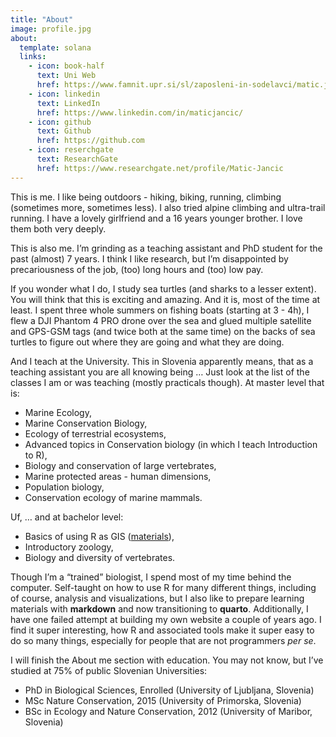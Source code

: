 ```yaml
---
title: "About"
image: profile.jpg
about:
  template: solana
  links:
    - icon: book-half
      text: Uni Web
      href: https://www.famnit.upr.si/sl/zaposleni-in-sodelavci/matic.jancic/
    - icon: linkedin
      text: LinkedIn
      href: https://www.linkedin.com/in/maticjancic/
    - icon: github
      text: Github
      href: https://github.com
    - icon: reserchgate
      text: ResearchGate
      href: https://www.researchgate.net/profile/Matic-Jancic
---
```




This is me. I like being outdoors - hiking, biking, running, climbing (sometimes more, sometimes less). I also tried alpine climbing and ultra-trail running. I have a lovely girlfriend and a 16 years younger brother. I love them both very deeply.

This is also me. I'm grinding as a teaching assistant and PhD student for the past (almost) 7 years. I think I like research, but I'm disappointed by precariousness of the job, (too) long hours and (too) low pay.

If you wonder what I do, I study sea turtles (and sharks to a lesser extent). You will think that this is exciting and amazing. And it is, most of the time at least. I spent three whole summers on fishing boats (starting at 3 - 4h), I flew a DJI Phantom 4 PRO drone over the sea and glued multiple satellite and GPS-GSM tags (and twice both at the same time) on the backs of sea turtles to figure out where they are going and what they are doing.   

And I teach at the University. This in Slovenia apparently means, that as a teaching assistant you are all knowing being ... Just look at the list of the classes I am or was teaching (mostly practicals though). At master level that is:

* Marine Ecology,
* Marine Conservation Biology,
* Ecology of terrestrial ecosystems,
* Advanced topics in Conservation biology (in which I teach Introduction to R),
* Biology and conservation of large vertebrates,
* Marine protected areas - human dimensions,
* Population biology,
* Conservation ecology of marine mammals.

Uf, ...  and at bachelor level:

* Basics of using R as GIS ([materials](https://maticjancic.github.io/#category=Introduction%20to%20GIS%20in%20R)),
* Introductory zoology,
* Biology and diversity of vertebrates.

Though I'm a "trained" biologist, I spend most of my time behind the computer. Self-taught on how to use R for many different things, including of course, analysis and visualizations, but I also like to prepare learning materials with **markdown** and now transitioning to **quarto**. Additionally, I have one failed attempt at building my own website a couple of years ago. I find it super interesting, how R and associated tools make it super easy to do so many things, especially for people that are not programmers *per se*.

I will finish the About me section with education. You may not know, but I've studied at 75% of public Slovenian Universities:

* PhD in Biological Sciences, Enrolled (University of Ljubljana, Slovenia)
* MSc Nature Conservation, 2015 (University of Primorska, Slovenia)
* BSc in Ecology and Nature Conservation, 2012 (University of Maribor, Slovenia)
